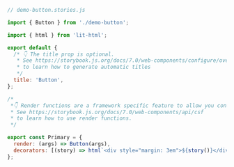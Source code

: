 ```js
// demo-button.stories.js

import { Button } from './demo-button';

import { html } from 'lit-html';

export default {
  /* 👇 The title prop is optional.
   * See https://storybook.js.org/docs/7.0/web-components/configure/overview#configure-story-loading
   * to learn how to generate automatic titles
   */
  title: 'Button',
};

/*
 *👇 Render functions are a framework specific feature to allow you control on how the component renders.
 * See https://storybook.js.org/docs/7.0/web-components/api/csf
 * to learn how to use render functions.
 */

export const Primary = {
  render: (args) => Button(args),
  decorators: [(story) => html`<div style="margin: 3em">${story()}</div>`],
};
```
